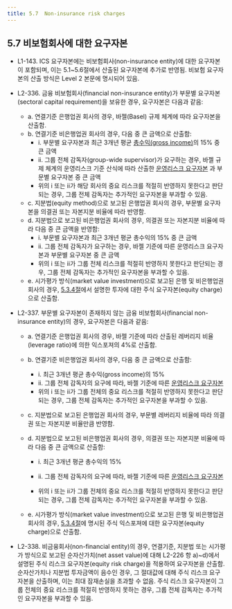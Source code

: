 ```yaml
---
title: 5.7  Non-insurance risk charges
---
```

## 5.7  비보험회사에 대한 요구자본

- L1-143. ICS 요구자본에는 비보험회사(non-insurance entity)에 대한 요구자본이 포함되며, 이는 5.1~5.6절에서 산출된 요구자본에 추가로 반영됨. 비보험 요구자본의 산출 방식은 Level 2 본문에 명시되어 있음.
- L2-336. 금융 비보험회사(financial non-insurance entity)가 부문별 요구자본(sectoral capital requirement)을 보유한 경우, 요구자본은 다음과 같음:
  - a. 연결기준 은행업권 회사의 경우, 바젤(Basel) 규제 체계에 따라 요구자본을 산출함.
  - b. 연결기준 비은행업권 회사의 경우, 다음 중 큰 금액으로 산출함:
    - i. 부문별 요구자본과 최근 3개년 평균 [총수익(gross income)](https://www.bis.org/publ/bcbs128.pdf)<GTooltipIcon desc="자산운용사의 경우, 총수익은 타사자산 운용에서 발생한 수익만 포함되며, IAIG 자체자산 운용에서 발생하는 수익은 다른 리스크 항목에서 반영됨. 총수익은 paragraph 650 of Basel II Comprehensive version에 정의되어 있음."/>의 15% 중 큰 금액
    - ii. 그룹 전체 감독자(group-wide supervisor)가 요구하는 경우, 바젤 규제 체계의 운영리스크 기준 산식에 따라 산출한 [운영리스크 요구자본](https://www.bis.org/basel_framework/chapter/OPE/25.htm?inforce=20230101&published=20221208&export=pdf) <GTooltipIcon desc="The Basel III calculation for operational risk capital requirement is specified in the following document: https://www.bis.org/basel_framework/chapter/OPE/25.htm?inforce=20230101&published=20221208&export=pdf"/> 과 부문별 요구자본 중 큰 금액 
    - 위의 i 또는 ii가 해당 회사의 중요 리스크를 적절히 반영하지 못한다고 판단되는 경우, 그룹 전체 감독자는 추가적인 요구자본을 부과할 수 있음.
  - c. 지분법(equity method)으로 보고된 은행업권 회사의 경우, 부문별 요구자본을 의결권 또는 자본지분 비율에 따라 반영함.
  - d. 지분법으로 보고된 비은행업권 회사의 경우, 의결권 또는 자본지분 비율에 따라 다음 중 큰 금액을 반영함:
    - i. 부문별 요구자본과 최근 3개년 평균 총수익의 15% 중 큰 금액
    - ii. 그룹 전체 감독자가 요구하는 경우, 바젤 기준에 따른 운영리스크 요구자본과 부문별 요구자본 중 큰 금액
    - 위의 i 또는 ii가 그룹 전체 리스크를 적절히 반영하지 못한다고 판단되는 경우, 그룹 전체 감독자는 추가적인 요구자본을 부과할 수 있음.
  - e. 시가평가 방식(market value investment)으로 보고된 은행 및 비은행업권 회사의 경우, [5.3.4절](/ko/ics/level/500/530#534)에서 설명한 투자에 대한 주식 요구자본(equity charge)으로 산출함.
- L2-337. 부문별 요구자본이 존재하지 않는 금융 비보험회사(financial non-insurance entity)의 경우, 요구자본은 다음과 같음:

  - a. 연결기준 은행업권 회사의 경우, 바젤 기준에 따라 산출된 레버리지 비율(leverage ratio)에 의한 익스포져의 4%로 산출함.

  - b. 연결기준 비은행업권 회사의 경우, 다음 중 큰 금액으로 산출함:
    - i. 최근 3개년 평균 총수익(gross income)의 15%
    - ii. 그룹 전체 감독자의 요구에 따라, 바젤 기준에 따른 [운영리스크 요구자본](https://www.bis.org/basel_framework/chapter/OPE/25.htm?inforce=20230101&published=20221208&export=pdf) <GTooltipIcon desc="The Basel III calculation for operational risk capital requirement is specified in the following document: https://www.bis.org/basel_framework/chapter/OPE/25.htm?inforce=20230101&published=20221208&export=pdf"/>    
    - 위의 i 또는 ii가 그룹 전체의 중요 리스크를 적절히 반영하지 못한다고 판단되는 경우, 그룹 전체 감독자는 추가적인 요구자본을 부과할 수 있음.

  - c. 지분법으로 보고된 은행업권 회사의 경우, 부문별 레버리지 비율에 따라 의결권 또는 자본지분 비율만큼 반영함.

  - d. 지분법으로 보고된 비은행업권 회사의 경우, 의결권 또는 자본지분 비율에 따라 다음 중 큰 금액으로 산출함:
    - i. 최근 3개년 평균 총수익의 15%
    - ii. 그룹 전체 감독자의 요구에 따라, 바젤 기준에 따른 [운영리스크 요구자본](https://www.bis.org/basel_framework/chapter/OPE/25.htm?inforce=20230101&published=20221208&export=pdf) <GTooltipIcon desc="The Basel III calculation for operational risk capital requirement is specified in the following document: https://www.bis.org/basel_framework/chapter/OPE/25.htm?inforce=20230101&published=20221208&export=pdf"/> 
  
    - 위의 i 또는 ii가 그룹 전체의 중요 리스크를 적절히 반영하지 못한다고 판단되는 경우, 그룹 전체 감독자는 추가적인 요구자본을 부과할 수 있음.

  - e. 시가평가 방식(market value investment)으로 보고된 은행 및 비은행업권 회사의 경우, [5.3.4절](/ko/ics/level/500/530#534)에 명시된 주식 익스포져에 대한 요구자본(equity charge)으로 산출함.

- L2-338. 비금융회사(non-financial entity)의 경우, 연결기준, 지분법 또는 시가평가 방식으로 보고된 순자산가치(net asset value)에 대해 L2-226 항 a)~d)에서 설명된 주식 리스크 요구자본(equity risk charge)을 적용하여 요구자본을 산출함. 순자산가치나 지분법 투자금액이 음수인 경우, 그 절대값에 대해 주식 리스크 요구자본을 산출하며, 이는 최대 잠재손실을 초과할 수 없음. 주식 리스크 요구자본이 그룹 전체의 중요 리스크를 적절히 반영하지 못하는 경우, 그룹 전체 감독자는 추가적인 요구자본을 부과할 수 있음.